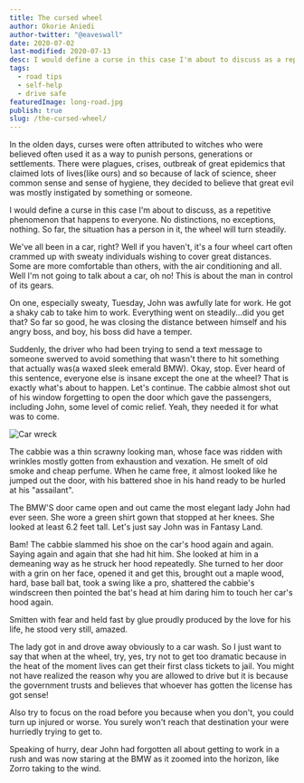 ```yaml
---
title: The cursed wheel
author: Okorie Aniedi
author-twitter: "@eaveswall"
date: 2020-07-02
last-modified: 2020-07-13
desc: I would define a curse in this case I'm about to discuss as a repetitive phenomenon that happens to everyone.
tags:
  - road tips
  - self-help
  - drive safe
featuredImage: long-road.jpg
publish: true
slug: /the-cursed-wheel/
---
```


<!-- Writer and Graphics Designer of some sort.
You can contact me through the following means:
IG; aniediii
Whatsapp; 0903880724 -->

In the olden days, curses were often attributed to witches who were believed often used it as a way to punish persons, generations or settlements. There were plagues, crises, outbreak of great epidemics that claimed lots of lives(like ours) and so because of lack of science, sheer common sense and sense of hygiene, they decided to believe that great evil was mostly instigated by something or someone.

I would define a curse in this case I'm about to discuss, as a repetitive phenomenon that happens to everyone. No distinctions, no exceptions, nothing. So far, the situation has a person in it, the wheel will turn steadily.

We've all been in a car, right? Well if you haven't, it's a four wheel cart often crammed up with sweaty individuals wishing to cover great distances. Some are more comfortable than others, with the air conditioning and all. Well I'm not going to talk about a car, oh no! This is about the man in control of its gears.

On one, especially sweaty, Tuesday, John was awfully late for work. He got a shaky cab to take him to work. Everything went on steadily...did you get that? So far so good, he was closing the distance between himself and his angry boss, and boy, his boss did have a temper.

Suddenly, the driver who had been trying to send a text message to someone swerved to avoid something that wasn't there to hit something that actually was(a waxed sleek emerald BMW). Okay, stop. Ever heard of this sentence, everyone else is insane except the one at the wheel? That is exactly what's about to happen. Let's continue. The cabbie almost shot out of his window forgetting to open the door which gave the passengers, including John, some level of comic relief. Yeah, they needed it for what was to come.

![Car wreck](accident.jpg)

The cabbie was a thin scrawny looking man, whose face was ridden with wrinkles mostly gotten from exhaustion and vexation. He smelt of old smoke and cheap perfume. When he came free, it almost looked like he jumped out the door, with his battered shoe in his hand ready to be hurled at his "assailant".

The BMW'S door came open and out came the most elegant lady John had ever seen. She wore a green shirt gown that stopped at her knees. She looked at least 6.2 feet tall. Let's just say John was in Fantasy Land.

Bam! The cabbie slammed his shoe on the car's hood again and again. Saying again and again that she had hit him. She looked at him in a demeaning way as he struck her hood repeatedly. She turned to her door with a grin on her face, opened it and get this, brought out a maple wood, hard, base ball bat, took a swing like a pro, shattered the cabbie's windscreen then pointed the bat's head at him daring him to touch her car's hood again.

Smitten with fear and held fast by glue proudly produced by the love for his life, he stood very still, amazed.

The lady got in and drove away obviously to a car wash. So I just want to say that when at the wheel, try, yes, try not to get too dramatic because in the heat of the moment lives can get their first class tickets to jail. You might not have realized the reason why you are allowed to drive but it is because the government trusts and believes that whoever has gotten the license has got sense!

Also try to focus on the road before you because when you don't, you could turn up injured or worse. You surely won't reach that destination your were hurriedly trying to get to.

Speaking of hurry, dear John had forgotten all about getting to work in a rush and was now staring at the BMW as it zoomed into the horizon, like Zorro taking to the wind.
